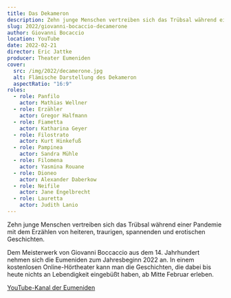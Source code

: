 ```yaml
---
title: Das Dekameron
description: Zehn junge Menschen vertreiben sich das Trübsal während einer Pandemie mit dem Erzählen von heiteren, traurigen, spannenden und erotischen Geschichten.
slug: 2022/giovanni-bocaccio-decamerone
author: Giovanni Bocaccio
location: YouTube
date: 2022-02-21
director: Eric Jattke
producer: Theater Eumeniden
cover:
  src: /img/2022/decamerone.jpg
  alt: Flämische Darstellung des Dekameron
  aspectRatio: "16:9"
roles:
  - role: Panfilo
    actor: Mathias Wellner
  - role: Erzähler
    actor: Gregor Halfmann
  - role: Fiametta
    actor: Katharina Geyer
  - role: Filostrato
    actor: Kurt Hinkefuß
  - role: Pampinea
    actor: Sandra Mühle
  - role: Filomena
    actor: Yasmina Rouane
  - role: Dioneo
    actor: Alexander Daberkow
  - role: Neifile
    actor: Jane Engelbrecht
  - role: Lauretta
    actor: Judith Lanio
---
```


Zehn junge Menschen vertreiben sich das Trübsal während einer Pandemie mit dem Erzählen von heiteren, traurigen, spannenden und erotischen Geschichten.

Dem Meisterwerk von Giovanni Boccaccio aus dem 14. Jahrhundert nehmen sich die Eumeniden zum Jahresbeginn 2022 an. In einem kostenlosen Online-Hörtheater kann man die Geschichten, die dabei bis heute nichts an Lebendigkeit eingebüßt haben, ab Mitte Februar erleben.

[YouTube-Kanal der Eumeniden](https://www.youtube.com/channel/UC7aroezV4jZw3JEbgSIalPg/featured)
